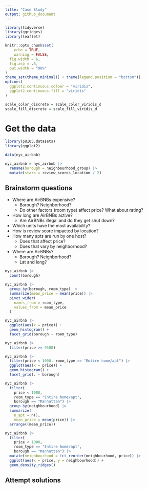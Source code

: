```yaml
---
title: "Case Study"
output: github_document
---
```


```r
library(tidyverse)
library(ggridges)
library(leaflet)

knitr::opts_chunk$set(
	echo = TRUE,
	warning = FALSE,
  fig.width = 6,
  fig.asp = .6,
  out.width = "90%"
)
theme_set(theme_minimal() + theme(legend.position = "bottom"))
options(
  ggplot2.continuous.colour = "viridis",
  ggplot2.continuous.fill = "viridis"
)

scale_color_discrete = scale_color_viridis_d
scale_fill_discrete = scale_fill_viridis_d
```

# Get the data

```r
library(p8105.datasets)
library(ggplot2)

data(nyc_airbnb)

nyc_airbnb = nyc_airbnb |>
  rename(borough = neighbourhood_group) |>
  mutate(stars = review_scores_location / 2)
```

## Brainstorm questions

- Where are AirBNBs expensive?
  - Borough? Neighborhood?
  - Do other factors (room type) affect price? What about rating?
- How long are AirBNBs active?
  - Are AirBNBs illegal and do they get shut down?
- Which units have the most availability?
- How is review score impacted by location?
- How many apts are run by one host?
  - Does that affect price?
  - Does that vary by neighborhood? 
- Where are AirBNBs? 
  - Borough? Neighborhood?
  - Lat and long?

```r
nyc_airbnb |>
  count(borough)
```

```r
nyc_airbnb |>
  group_by(borough, room_type) |>
  summarize(mean_price = mean(price)) |>
  pivot_wider(
    names_from = room_type,
    values_from = mean_price
  )
```

```r
nyc_airbnb |>
  ggplot(aes(x = price)) +
  geom_histogram() +
  facet_grid(borough ~ room_type)
```

```r
nyc_airbnb |>
  filter(price >= 9500)
```

```r
nyc_airbnb |>
  filter(price < 1000, room_type == "Entire home/apt") |>
  ggplot(aes(x = price)) +
  geom_histogram() +
  facet_grid(. ~ borough)
```

```r
nyc_airbnb |>
  filter(
    price < 1000,
    room_type == "Entire home/apt",
    borough == "Manhattan") |>
  group_by(neighbourhood) |>
  summarize(
    n_apt = n(),
    mean_price = mean(price)) |>
  arrange((mean_price))
```

```r
nyc_airbnb |>
  filter(
    price < 1000,
    room_type == "Entire home/apt",
    borough == "Manhattan") |>
  mutate(neighbourhood = fct_reorder(neighbourhood, price)) |>
  ggplot(aes(x = price, y = neighbourhood)) +
  geom_density_ridges()
```

## Attempt solutions





